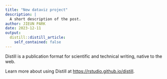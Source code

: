 ```yaml
---
title: "New dataviz project"
description: |
  A short description of the post.
author: JIEUN PARK
date: 2023-12-11
output:
  distill::distill_article:
    self_contained: false
---
```


Distill is a publication format for scientific and technical writing, native to the web.

Learn more about using Distill at <https://rstudio.github.io/distill>.


